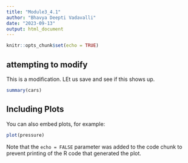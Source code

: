 ```yaml
---
title: "Module3_4.1"
author: "Bhavya Deepti Vadavalli"
date: "2023-09-13"
output: html_document
---
```


```r
knitr::opts_chunk$set(echo = TRUE)
```

## attempting to modify

This is a modification. LEt us save and see if this shows up. 

```r
summary(cars)
```

## Including Plots

You can also embed plots, for example:

```r
plot(pressure)
```

Note that the `echo = FALSE` parameter was added to the code chunk to prevent printing of the R code that generated the plot.
